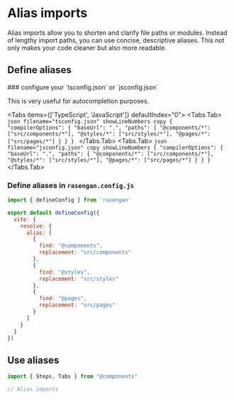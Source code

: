 
# Alias imports

Alias imports allow you to shorten and clarify file paths or modules. Instead of lengthy import paths, you can use concise, descriptive aliases. 
This not only makes your code cleaner but also more readable.

## Define aliases

<Steps>
### configure your `tsconfig.json` or `jsconfig.json`

This is very useful for autocompletion purposes.

<Tabs items={['TypeScript', 'JavaScript']} defaultIndex="0">
  <Tabs.Tab>
    ```json filename="tsconfig.json" showLineNumbers copy
    {
      "compilerOptions": {
        "baseUrl": ".",
        "paths": {
          "@components/*": ["src/components/*"],
          "@styles/*": ["src/styles/*"],
          "@pages/*": ["src/pages/*"]
        }
      }
    }
    ```
  </Tabs.Tab>
  <Tabs.Tab>
    ```json filename="jsconfig.json" copy showLineNumbers
    {
      "compilerOptions": {
        "baseUrl": ".",
        "paths": {
          "@components/*": ["src/components/*"],
          "@styles/*": ["src/styles/*"],
          "@pages/*": ["src/pages/*"]
        }
      }
    }
    ```
  </Tabs.Tab>
</Tabs>

### Define aliases in `rasengan.config.js`

```javascript filename="rasengan.config.js" copy showLineNumbers
import { defineConfig } from 'rasengan'

export default defineConfig({
  vite: {
    resolve: {
      alias: [
        {
          find: "@components",
          replacement: "src/components"
        },
        {
          find: "@styles",
          replacement: "src/styles"
        },
        {
          find: "@pages",
          replacement: "src/pages"
        }
      ]
    }
  }
})
```
</Steps>

## Use aliases

```javascript showLineNumbers
import { Steps, Tabs } from "@components"

// Alias imports
```
